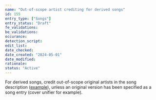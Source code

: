 ```yaml
---
name: "Out-of-scope artist crediting for derived songs"
id: 155
entry_type: ["Songs"]
entry_status: "Draft"
fe_validations:
be_validations:
occurance:
detection_script:
edit_list:
date_checked:
date_created: "2024-05-01"
date_modified:
rationale:
status: "Active"
---
```

For derived songs, credit out-of-scope original artists in the song description ([example](https://vocadb.net/S/604363)), unless an original version has been specified as a song entry (cover unifier for example).